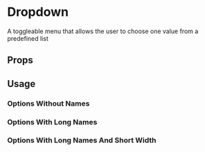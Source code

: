 

# Dropdown

A toggleable menu that allows the user to choose one value from a predefined list

<Canvas>
  <Story id="ui-components-ui-dropdown-dropdown-stories-js--default-story" />
</Canvas>

## Props

<ArgsTable of={Dropdown} />

## Usage

### Options Without Names

<Canvas>
  <Story id="ui-components-ui-dropdown-dropdown-stories-js--options-without-names" />
</Canvas>

### Options With Long Names

<Canvas>
  <Story id="ui-components-ui-dropdown-dropdown-stories-js--options-with-long-names" />
</Canvas>

### Options With Long Names And Short Width

<Canvas>
  <Story id="ui-components-ui-dropdown-dropdown-stories-js--options-with-long-names-and-short-width" />
</Canvas>
